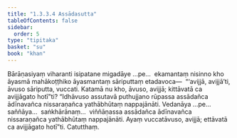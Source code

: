 ```yaml
---
title: "1.3.3.4 Assādasutta"
tableOfContents: false
sidebar:
  order: 5
type: "tipitaka"
basket: "su"
book: "khan"
---
```



<DynamicBreadcrumb />

<Division number="129" book="khan" bookNo="13" page="142">

<Paragraph number="731" book="khan">
Bārāṇasiyaṃ viharanti isipatane migadāye …pe…  ekamantaṃ nisinno kho āyasmā mahākoṭṭhiko āyasmantaṃ sāriputtaṃ etadavoca—  “‘avijjā, avijjā’ti, āvuso sāriputta, vuccati. Katamā nu kho, āvuso, avijjā; kittāvatā ca avijjāgato hotī”ti?
</Paragraph>

<Paragraph number="732" book="khan">
“Idhāvuso assutavā puthujjano rūpassa assādañca ādīnavañca nissaraṇañca yathābhūtaṃ nappajānāti. Vedanāya …pe…  saññāya…  saṅkhārānaṃ…  viññāṇassa assādañca ādīnavañca nissaraṇañca yathābhūtaṃ nappajānāti. Ayaṃ vuccatāvuso, avijjā; ettāvatā ca avijjāgato hotī”ti.

</Paragraph>
</Division>

<Paragraph number="733" type="center" book="khan">
Catutthaṃ.
</Paragraph>